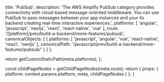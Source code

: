 
  title: 'PubSub',
  description: 'The AWS Amplify PubSub category provides connectivity with cloud-based message-oriented middleware. You can use PubSub to pass messages between your app instances and your its backend creating real-time interactive experiences.',
  platforms: [
    'angular',
    'javascript',
    'nextjs',
    'react',
    'react-native',
    'vue'
  ],
  route: '/[platform]/prev/build-a-backend/more-features/pubsub',
  canonicalObjects: [
    {
      platforms: [
        'javascript',
        'angular',
        'vue',
        'react-native',
        'react',
        'nextjs'
      ],
      canonicalPath: '/javascript/prev/build-a-backend/more-features/pubsub/'
    }
  ]
};

  return getCustomStaticPath(meta.platforms);
};

  const childPageNodes = getChildPageNodes(meta.route);
  return {
    props: {
      platform: context.params.platform,
      meta,
      childPageNodes
    }
  };
}

<Overview childPageNodes={props.childPageNodes} />
